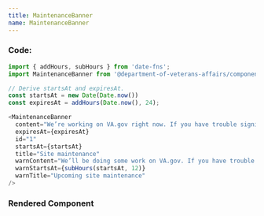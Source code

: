 ```yaml
---
title: MaintenanceBanner
name: MaintenanceBanner
---
```




### Code:
```javascript
import { addHours, subHours } from 'date-fns';
import MaintenanceBanner from '@department-of-veterans-affairs/component-library/MaintenanceBanner'

// Derive startsAt and expiresAt.
const startsAt = new Date(Date.now())
const expiresAt = addHours(Date.now(), 24);

<MaintenanceBanner
  content="We’re working on VA.gov right now. If you have trouble signing in or using tools, check back after we're finished. Thank you for your patience."
  expiresAt={expiresAt}
  id="1"
  startsAt={startsAt}
  title="Site maintenance"
  warnContent="We’ll be doing some work on VA.gov. If you have trouble signing in or using tools, check back after we're finished. Thank you for your patience."
  warnStartsAt={subHours(startsAt, 12)}
  warnTitle="Upcoming site maintenance"
/>
```

### Rendered Component
<div className="site-c-reactcomp__rendered">
  <MaintenanceBanner
    content="We’re working on VA.gov right now. If you have trouble signing in or using tools, check back after we're finished. Thank you for your patience."
    expiresAt={addHours(Date.now(), 24)}
    id="1"
    startsAt={new Date(Date.now())}
    title="Site maintenance"
    warnContent="We’ll be doing some work on VA.gov. If you have trouble signing in or using tools, check back after we're finished. Thank you for your patience."
    warnStartsAt={subHours(Date.now(), 12)}
    warnTitle="Upcoming site maintenance"
  />
</div>
